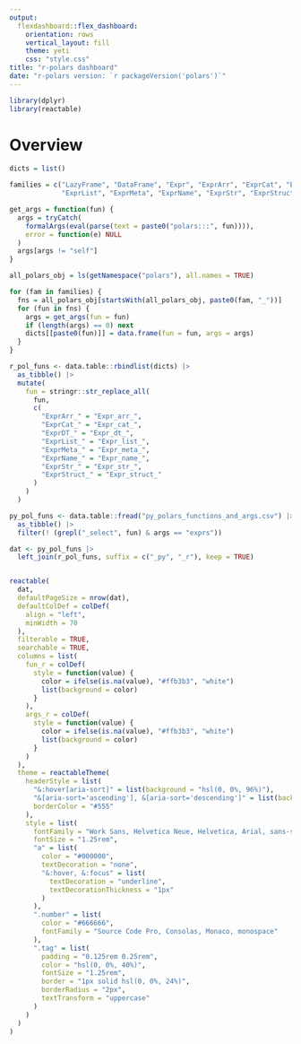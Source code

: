 ```yaml
---
output:
  flexdashboard::flex_dashboard:
    orientation: rows
    vertical_layout: fill
    theme: yeti
    css: "style.css"
title: "r-polars dashboard"	
date: "r-polars version: `r packageVersion('polars')`"
---
```


```r
library(dplyr)
library(reactable)
```


Overview
========


```r
dicts = list()

families = c("LazyFrame", "DataFrame", "Expr", "ExprArr", "ExprCat", "ExprDT",
             "ExprList", "ExprMeta", "ExprName", "ExprStr", "ExprStruct")

get_args = function(fun) {
  args = tryCatch(
    formalArgs(eval(parse(text = paste0("polars:::", fun)))),
    error = function(e) NULL
  )
  args[args != "self"]
}

all_polars_obj = ls(getNamespace("polars"), all.names = TRUE)

for (fam in families) {
  fns = all_polars_obj[startsWith(all_polars_obj, paste0(fam, "_"))]
  for (fun in fns) {
    args = get_args(fun = fun)
    if (length(args) == 0) next
    dicts[[paste0(fun)]] = data.frame(fun = fun, args = args)
  }
}

r_pol_funs <- data.table::rbindlist(dicts) |>
  as_tibble() |> 
  mutate(
    fun = stringr::str_replace_all(
      fun,
      c(
        "ExprArr_" = "Expr_arr_",
        "ExprCat_" = "Expr_cat_",
        "ExprDT_" = "Expr_dt_",
        "ExprList_" = "Expr_list_",
        "ExprMeta_" = "Expr_meta_",
        "ExprName_" = "Expr_name_",
        "ExprStr_" = "Expr_str_",
        "ExprStruct_" = "Expr_struct_"
      )
    )
  )

py_pol_funs <- data.table::fread("py_polars_functions_and_args.csv") |>
  as_tibble() |> 
  filter(! (grepl("_select", fun) & args == "exprs"))

dat <- py_pol_funs |>
  left_join(r_pol_funs, suffix = c("_py", "_r"), keep = TRUE)


reactable(
  dat,
  defaultPageSize = nrow(dat),
  defaultColDef = colDef(
    align = "left",
    minWidth = 70
  ),
  filterable = TRUE,
  searchable = TRUE,
  columns = list(
    fun_r = colDef(
      style = function(value) {
        color = ifelse(is.na(value), "#ffb3b3", "white")
        list(background = color)
      }
    ),
    args_r = colDef(
      style = function(value) {
        color = ifelse(is.na(value), "#ffb3b3", "white")
        list(background = color)
      }
    )
  ),
  theme = reactableTheme(
    headerStyle = list(
      "&:hover[aria-sort]" = list(background = "hsl(0, 0%, 96%)"),
      "&[aria-sort='ascending'], &[aria-sort='descending']" = list(background = "hsl(0, 0%, 96%)"),
      borderColor = "#555"
    ),
    style = list(
      fontFamily = "Work Sans, Helvetica Neue, Helvetica, Arial, sans-serif",
      fontSize = "1.25rem",
      "a" = list(
        color = "#000000",
        textDecoration = "none",
        "&:hover, &:focus" = list(
          textDecoration = "underline",
          textDecorationThickness = "1px"
        )
      ),
      ".number" = list(
        color = "#666666",
        fontFamily = "Source Code Pro, Consolas, Monaco, monospace"
      ),
      ".tag" = list(
        padding = "0.125rem 0.25rem",
        color = "hsl(0, 0%, 40%)",
        fontSize = "1.25rem",
        border = "1px solid hsl(0, 0%, 24%)",
        borderRadius = "2px",
        textTransform = "uppercase"
      )
    )
  )
)
```
